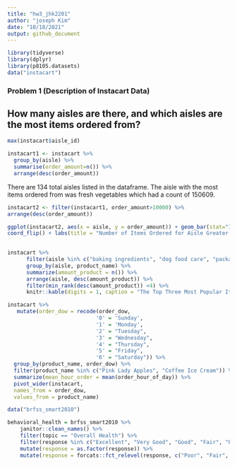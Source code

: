 ```yaml
---
title: "hw3_jhk2201"
author: "joseph Kim"
date: "10/18/2021"
output: github_document
---
```


```r
library(tidyverse)
library(dplyr)
library(p8105.datasets)
data("instacart")
```

### Problem 1 (Description of Instacart Data)

## How many aisles are there, and which aisles are the most items ordered from? 
```r

max(instacart$aisle_id)

instacart1 <- instacart %>%
  group_by(aisle) %>% 
  summarise(order_amount=n()) %>% 
  arrange(desc(order_amount)) 
```
There are 134 total aisles listed in the dataframe. The aisle with the most items ordered from was fresh vegetables which had a count of 150609. 

```r
instacart2 <- filter(instacart1, order_amount>10000) %>% 
arrange(desc(order_amount)) 

ggplot(instacart2, aes(x = aisle, y = order_amount)) + geom_bar(stat="Identity") +
coord_flip() + labs(title = "Number of Items Ordered for Aisle Greater than 10,000")
              
```

```r
instacart %>%
      filter(aisle %in% c("baking ingredients", "dog food care", "packaged vegetables fruits")) %>%
      group_by(aisle, product_name) %>%
      summarize(amount_product = n()) %>%
      arrange(aisle, desc(amount_product)) %>%
      filter(min_rank(desc(amount_product)) <4) %>%
      knitr::kable(digits = 1, caption = "The Top Three Most Popular Items Sold in ")
```

```r
instacart %>%
   mutate(order_dow = recode(order_dow,
                            '0' = 'Sunday',
                            '1' = 'Monday',
                            '2' = "Tuesday",
                            '3' = "Wednesday",
                            '4' = "Thursday",
                            '5' = "Friday",
                            '6' = "Saturday")) %>%
  group_by(product_name, order_dow) %>%
  filter(product_name %in% c("Pink Lady Apples", "Coffee Ice Cream")) %>%
  summarize(mean_hour_order = mean(order_hour_of_day)) %>%
  pivot_wider(instacart, 
  names_from = order_dow, 
  values_from = product_name)

```

```r
data("brfss_smart2010")

behavioral_health = brfss_smart2010 %>%
    janitor::clean_names() %>%
    filter(topic == "Overall Health") %>%
    filter(response %in% c("Excellent", "Very Good", "Good", "Fair", "Poor")) %>%
    mutate(response = as.factor(response)) %>%
    mutate(response = forcats::fct_relevel(response, c("Poor", "Fair", "Good", "Very good", "Excellent")))
```



